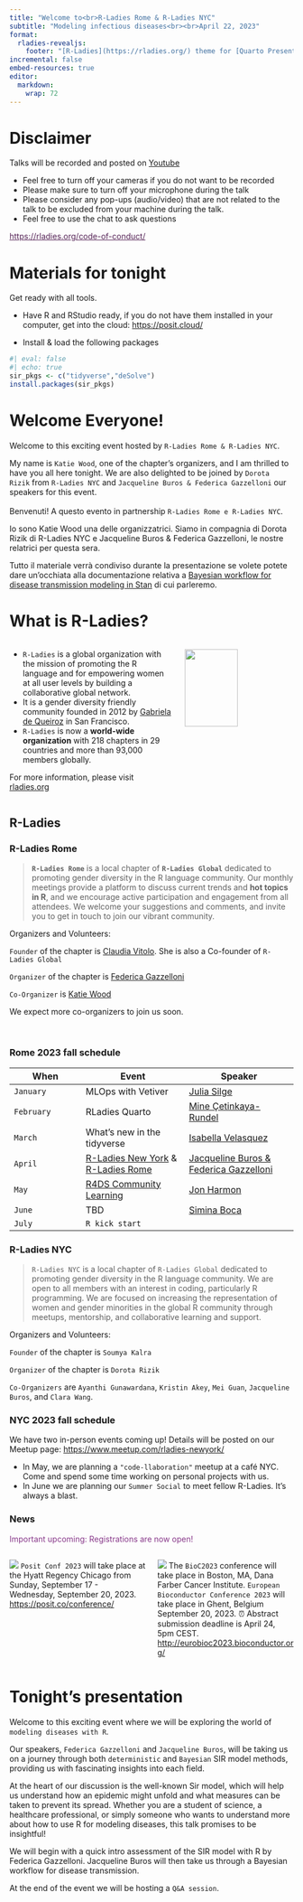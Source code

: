 ```yaml
---
title: "Welcome to<br>R-Ladies Rome & R-Ladies NYC"
subtitle: "Modeling infectious diseases<br><br>April 22, 2023"
format: 
  rladies-revealjs:
    footer: "[R-Ladies](https://rladies.org/) theme for [Quarto Presentations](https://quarto.org/docs/presentations/revealjs/index.html). Code available on [GitHub](https://github.com/beatrizmilz/quarto-rladies-theme)."
incremental: false
embed-resources: true
editor: 
  markdown: 
    wrap: 72
---
```


# Disclaimer {background-color="#562457"}

Talks will be recorded and posted on
[Youtube](https://www.youtube.com/@rladiesrome)

-   Feel free to turn off your cameras if you do not want to be recorded
-   Please make sure to turn off your microphone during the talk
-   Please consider any pop-ups (audio/video) that are not related to
    the talk to be excluded from your machine during the talk.
-   Feel free to use the chat to ask questions

[https://rladies.org/code-of-conduct/](https://rladies.org/code-of-conduct/){.uri
style="color: #562457"}

# Materials for tonight {.smaller}

Get ready with all tools.

-   Have R and RStudio ready, if you do not have them installed in your
    computer, get into the cloud: <https://posit.cloud/>

-   Install & load the following packages

```r
#| eval: false
#| echo: true
sir_pkgs <- c("tidyverse","deSolve")
install.packages(sir_pkgs)
```

# Welcome Everyone! {.smaller}

Welcome to this exciting event hosted by `R-Ladies Rome & R-Ladies NYC`.

My name is `Katie Wood`, one of the chapter's organizers, and I am
thrilled to have you all here tonight. We are also delighted to be
joined by `Dorota Rizik` from `R-Ladies NYC` and
`Jacqueline Buros & Federica Gazzelloni` our speakers for this event.\
\
Benvenuti! A questo evento in partnership
`R-Ladies Rome e R-Ladies NYC`.

Io sono Katie Wood una delle organizzatrici. Siamo in compagnia di
Dorota Rizik di R-Ladies NYC e Jacqueline Buros & Federica Gazzelloni,
le nostre relatrici per questa sera.

Tutto il materiale verrà condiviso durante la presentazione se volete
potete dare un'occhiata alla documentazione relativa a [Bayesian
workflow for disease transmission modeling in
Stan](https://mc-stan.org/users/documentation/case-studies/boarding_school_case_study.html)
di cui parleremo.

# What is R-Ladies? {.smaller}

::: columns
::: {.column width="60%"}
-   `R-Ladies` is a global organization with the mission of promoting
    the R language and for empowering women at all user levels by building a
    collaborative global network.
-   It is a gender diversity friendly community founded in 2012 by
    [Gabriela de
    Queiroz](https://rladies.org/united-states-rladies/name/gabriela-de-queiroz/)
    in San Francisco.
-   `R-Ladies` is now a **world-wide organization** with 218 chapters in
    29 countries and more than 93,000 members globally.

For more information, please visit [rladies.org](rladies.org)
:::

::: {.column width="40%"}
![](https://media.giphy.com/media/meziKcZ0Jm1E0H6eqC/giphy.gif){width="70%"}
:::
:::

## R-Ladies {.smaller}

::: panel-tabset
### R-Ladies Rome

> **`R-Ladies Rome`** is a local chapter of **`R-Ladies Global`**
> dedicated to promoting gender diversity in the R language community.
> Our monthly meetings provide a platform to discuss current trends and
> **hot topics in R**, and we encourage active participation and
> engagement from all attendees. We welcome your suggestions and
> comments, and invite you to get in touch to join our vibrant
> community.

Organizers and Volunteers:

`Founder` of the chapter is [Claudia
Vitolo](https://rladies.org/italy-rladies/name/claudia-vitolo/). She is
also a Co-founder of `R-Ladies Global`

`Organizer` of the chapter is [Federica
Gazzelloni](https://federicagazzelloni.netlify.app)

`Co-Organizer` is [Katie
Wood](https://www.linkedin.com/in/katie-wood-omca%E2%84%A2-92060817/)

We expect more co-organizers to join us soon.

<br>

### Rome 2023 fall schedule

| When       | Event                                                                                                                | Speaker                                                                                         |
|------------------|--------------------------|----------------------------|
| `January`  | MLOps with Vetiver                                                                                                   | [Julia Silge](https://juliasilge.com/)                                                          |
| `February` | RLadies Quarto                                                                                                       | [Mine Çetinkaya-Rundel](https://mine-cr.com/)                                                   |
| `March`    | What's new in the tidyverse                                                                                          | [Isabella Velasquez](https://ivelasq.rbind.io/about.html)                                       |
| `April`    | [R-Ladies New York](https://www.meetup.com/rladies-newyork/) & [R-Ladies Rome](https://www.meetup.com/rladies-rome/) | [Jacqueline Buros & Federica Gazzelloni](https://www.meetup.com/rladies-rome/events/292629944/) |
| `May`      | [R4DS Community Learning](https://www.rfordatasci.com/)                                                              | [Jon Harmon](https://www.linkedin.com/in/jonthegeek/)                                           |
| `June`     | TBD                                                                                                                  | [Simina Boca](https://twitter.com/siminaboca)                                                   |
| `July`     | `R kick start`                                                                                                       |                                                                                                 |

### R-Ladies NYC

> `R-Ladies NYC` is a local chapter of `R-Ladies Global` dedicated to promoting gender diversity in the R language community.
We are open to all members with an interest in coding, particularly R programming. We are focused on increasing the representation of women and gender minorities in the global R community through meetups, mentorship, and collaborative learning and support.

Organizers and Volunteers:

`Founder` of the chapter is `Soumya Kalra`

`Organizer` of the chapter is `Dorota Rizik`

`Co-Organizers` are `Ayanthi Gunawardana`, `Kristin Akey`, `Mei Guan`, `Jacqueline Buros`, and `Clara Wang`.


### NYC 2023 fall schedule


We have two in-person events coming up! Details will be posted on our Meetup page: [https://www.meetup.com/rladies-newyork/](https://www.meetup.com/rladies-newyork/)

- In May, we are planning a `"code-llaboration"` meetup at a café NYC. Come and spend some time working on personal projects with us.
- In June we are planning our `Summer Social` to meet fellow R-Ladies. It's always a blast. 


### News

::: {style="color: #88398A"}
Important upcoming: Registrations are now open!
:::
::: columns
::: {.column width="50%"}
<img src="https://pbs.twimg.com/media/FmS6UE1aUAA7V0B?format=jpg&name=medium">
`Posit Conf 2023` will take place at the Hyatt Regency Chicago from Sunday, September 17 - Wednesday, September 20, 2023. [https://posit.co/conference/](https://posit.co/conference/)
:::

::: {.column width="50%"}

![](images/bioconductor.png)
The `BioC2023` conference will take place in Boston, MA, Dana Farber Cancer Institute.
`European Bioconductor Conference 2023` will take place in Ghent, Belgium September 20, 2023.
⏰ Abstract submission deadline is April 24, 5pm CEST.
[http://eurobioc2023.bioconductor.org/](http://eurobioc2023.bioconductor.org/)
:::
:::
:::

# Tonight's presentation {.smaller}

Welcome to this exciting event where we will be exploring the world of
`modeling diseases with R`.

Our speakers, `Federica Gazzelloni` and `Jacqueline Buros`, will be
taking us on a journey through both `deterministic` and `Bayesian` SIR model
methods, providing us with fascinating insights into each field.

At the heart of our discussion is the well-known Sir model, which will
help us understand how an epidemic might unfold and what measures can be
taken to prevent its spread. Whether you are a student of science, a
healthcare professional, or simply someone who wants to understand more
about how to use R for modeling diseases, this talk promises to be
insightful!

We will begin with a quick intro assessment of the SIR model with R by
Federica Gazzelloni. Jacqueline Buros will then take us through a
Bayesian workflow for disease transmission.

At the end of the event we will be hosting a `Q&A session`.